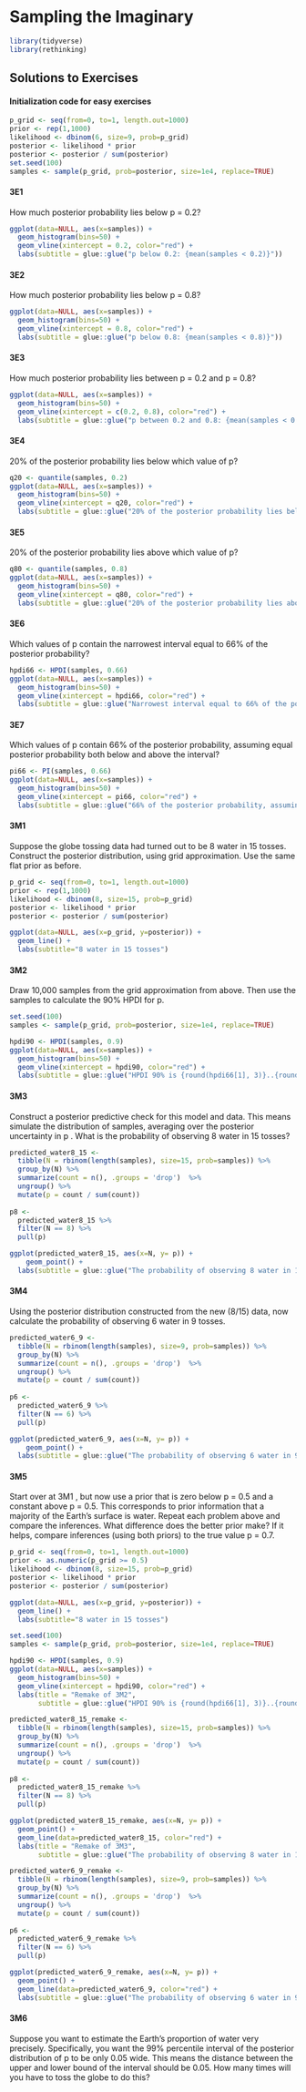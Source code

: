 # Sampling the Imaginary

```r
library(tidyverse)
library(rethinking)
```

## Solutions to Exercises

#### Initialization code for easy exercises
```r
p_grid <- seq(from=0, to=1, length.out=1000)
prior <- rep(1,1000)
likelihood <- dbinom(6, size=9, prob=p_grid)
posterior <- likelihood * prior
posterior <- posterior / sum(posterior)
set.seed(100)
samples <- sample(p_grid, prob=posterior, size=1e4, replace=TRUE)
```

#### 3E1 {-}
How much posterior probability lies below p = 0.2?
```r
ggplot(data=NULL, aes(x=samples)) + 
  geom_histogram(bins=50) + 
  geom_vline(xintercept = 0.2, color="red") + 
  labs(subtitle = glue::glue("p below 0.2: {mean(samples < 0.2)}"))
```

#### 3E2 {-}
How much posterior probability lies below p = 0.8?
```r
ggplot(data=NULL, aes(x=samples)) + 
  geom_histogram(bins=50) + 
  geom_vline(xintercept = 0.8, color="red") + 
  labs(subtitle = glue::glue("p below 0.8: {mean(samples < 0.8)}"))
```

#### 3E3 {-}
How much posterior probability lies between p = 0.2 and p = 0.8?
```r
ggplot(data=NULL, aes(x=samples)) + 
  geom_histogram(bins=50) + 
  geom_vline(xintercept = c(0.2, 0.8), color="red") + 
  labs(subtitle = glue::glue("p between 0.2 and 0.8: {mean(samples < 0.8 & samples > 0.2)}"))
```

#### 3E4 {-}
20% of the posterior probability lies below which value of p?
```r
q20 <- quantile(samples, 0.2)
ggplot(data=NULL, aes(x=samples)) + 
  geom_histogram(bins=50) + 
  geom_vline(xintercept = q20, color="red") + 
  labs(subtitle = glue::glue("20% of the posterior probability lies below {round(q20, 2)}"))
```

#### 3E5 {-}
20% of the posterior probability lies above which value of p?
```r
q80 <- quantile(samples, 0.8)
ggplot(data=NULL, aes(x=samples)) + 
  geom_histogram(bins=50) + 
  geom_vline(xintercept = q80, color="red") + 
  labs(subtitle = glue::glue("20% of the posterior probability lies above {round(q80, 2)}"))
```

#### 3E6 {-}
Which values of p contain the narrowest interval equal to 66% of the posterior probability?
```r
hpdi66 <- HPDI(samples, 0.66)
ggplot(data=NULL, aes(x=samples)) + 
  geom_histogram(bins=50) + 
  geom_vline(xintercept = hpdi66, color="red") + 
  labs(subtitle = glue::glue("Narrowest interval equal to 66% of the posterior probability is {round(hpdi66[1], 3)}..{round(hpdi66[2], 3)}"))
```

#### 3E7 {-}
Which values of p contain 66% of the posterior probability, assuming equal posterior probability both below and above the interval?
```r
pi66 <- PI(samples, 0.66)
ggplot(data=NULL, aes(x=samples)) + 
  geom_histogram(bins=50) + 
  geom_vline(xintercept = pi66, color="red") + 
  labs(subtitle = glue::glue("66% of the posterior probability, assuming equal posterior probability are between {round(pi66[1], 3)}..{round(pi66[2], 3)}"))
```

#### 3M1 {-}
Suppose the globe tossing data had turned out to be 8 water in 15 tosses. Construct the posterior distribution, using grid approximation. Use the same flat prior as before.

```r
p_grid <- seq(from=0, to=1, length.out=1000)
prior <- rep(1,1000)
likelihood <- dbinom(8, size=15, prob=p_grid)
posterior <- likelihood * prior
posterior <- posterior / sum(posterior)

ggplot(data=NULL, aes(x=p_grid, y=posterior)) + 
  geom_line() +
  labs(subtitle="8 water in 15 tosses")
```

#### 3M2 {-}
Draw 10,000 samples from the grid approximation from above. Then use the samples to calculate the 90% HPDI for p.
```r
set.seed(100)
samples <- sample(p_grid, prob=posterior, size=1e4, replace=TRUE)

hpdi90 <- HPDI(samples, 0.9)
ggplot(data=NULL, aes(x=samples)) + 
  geom_histogram(bins=50) + 
  geom_vline(xintercept = hpdi90, color="red") + 
  labs(subtitle = glue::glue("HPDI 90% is {round(hpdi66[1], 3)}..{round(hpdi66[2], 3)}"))
```

#### 3M3 {-}
Construct a posterior predictive check for this model and data. This means simulate the distribution of samples, averaging over the posterior uncertainty in p . What is the probability of observing 8 water in 15 tosses?
```r
predicted_water8_15 <- 
  tibble(N = rbinom(length(samples), size=15, prob=samples)) %>%
  group_by(N) %>%
  summarize(count = n(), .groups = 'drop')  %>%
  ungroup() %>%
  mutate(p = count / sum(count))
  
p8 <- 
  predicted_water8_15 %>%
  filter(N == 8) %>%
  pull(p)

ggplot(predicted_water8_15, aes(x=N, y= p)) + 
    geom_point() + 
  labs(subtitle = glue::glue("The probability of observing 8 water in 15 tosses is {p8}"))
```
#### 3M4 {-}
Using the posterior distribution constructed from the new (8/15) data, now calculate the probability of observing 6 water in 9 tosses.
```r
predicted_water6_9 <- 
  tibble(N = rbinom(length(samples), size=9, prob=samples)) %>%
  group_by(N) %>%
  summarize(count = n(), .groups = 'drop')  %>%
  ungroup() %>%
  mutate(p = count / sum(count))
  
p6 <- 
  predicted_water6_9 %>%
  filter(N == 6) %>%
  pull(p)

ggplot(predicted_water6_9, aes(x=N, y= p)) + 
    geom_point() + 
  labs(subtitle = glue::glue("The probability of observing 6 water in 9 tosses is {p6}"))
```

#### 3M5 {-}
Start over at 3M1 , but now use a prior that is zero below p = 0.5 and a constant above p = 0.5. This corresponds to prior information that a majority of the Earth’s surface is water. Repeat each problem above and compare the inferences. What difference does the better prior make? If it helps, compare inferences (using both priors) to the true value p = 0.7.

```r
p_grid <- seq(from=0, to=1, length.out=1000)
prior <- as.numeric(p_grid >= 0.5)
likelihood <- dbinom(8, size=15, prob=p_grid)
posterior <- likelihood * prior
posterior <- posterior / sum(posterior)

ggplot(data=NULL, aes(x=p_grid, y=posterior)) + 
  geom_line() +
  labs(subtitle="8 water in 15 tosses")
```

```r
set.seed(100)
samples <- sample(p_grid, prob=posterior, size=1e4, replace=TRUE)

hpdi90 <- HPDI(samples, 0.9)
ggplot(data=NULL, aes(x=samples)) + 
  geom_histogram(bins=50) + 
  geom_vline(xintercept = hpdi90, color="red") + 
  labs(title = "Remake of 3M2",
       subtitle = glue::glue("HPDI 90% is {round(hpdi66[1], 3)}..{round(hpdi66[2], 3)}"))
```

```r
predicted_water8_15_remake <- 
  tibble(N = rbinom(length(samples), size=15, prob=samples)) %>%
  group_by(N) %>%
  summarize(count = n(), .groups = 'drop')  %>%
  ungroup() %>%
  mutate(p = count / sum(count))
  
p8 <- 
  predicted_water8_15_remake %>%
  filter(N == 8) %>%
  pull(p)

ggplot(predicted_water8_15_remake, aes(x=N, y= p)) + 
  geom_point() + 
  geom_line(data=predicted_water8_15, color="red") +
  labs(title = "Remake of 3M3",
       subtitle = glue::glue("The probability of observing 8 water in 15 tosses is {p8}"))
```

```r
predicted_water6_9_remake <- 
  tibble(N = rbinom(length(samples), size=9, prob=samples)) %>%
  group_by(N) %>%
  summarize(count = n(), .groups = 'drop')  %>%
  ungroup() %>%
  mutate(p = count / sum(count))
  
p6 <- 
  predicted_water6_9_remake %>%
  filter(N == 6) %>%
  pull(p)

ggplot(predicted_water6_9_remake, aes(x=N, y= p)) + 
  geom_point() + 
  geom_line(data=predicted_water6_9, color="red") +
  labs(subtitle = glue::glue("The probability of observing 6 water in 9 tosses is {p6}"))
```

#### 3M6 {-}
Suppose you want to estimate the Earth’s proportion of water very precisely. Specifically, you want the 99% percentile interval of the posterior distribution of p to be only 0.05 wide. This means the distance between the upper and lower bound of the interval should be 0.05. How many times will you have to toss the globe to do this?
